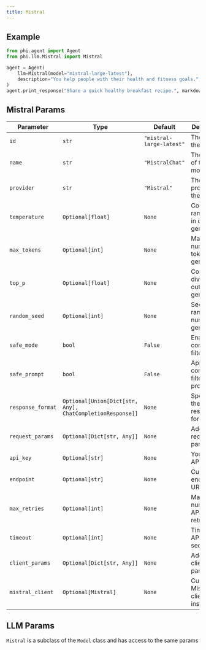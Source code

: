 ```yaml
---
title: Mistral
---
```


## Example

<CodeGroup>

```python agent.py
from phi.agent import Agent
from phi.llm.Mistral import Mistral

agent = Agent(
    llm=Mistral(model="mistral-large-latest"),
    description="You help people with their health and fitness goals.",
)
agent.print_response("Share a quick healthy breakfast recipe.", markdown=True)
```

</CodeGroup>

## Mistral Params

| Parameter | Type | Default | Description |
| -- | ---- | --- | ----------- |
| `id` | `str` | `"mistral-large-latest"` | The ID of the model. |
| `name` | `str` | `"MistralChat"` | The name of the model. |
| `provider` | `str` | `"Mistral"` | The provider of the model. |
| `temperature` | `Optional[float]` | `None` | Controls randomness in output generation. |
| `max_tokens` | `Optional[int]` | `None` | Maximum number of tokens to generate. |
| `top_p` | `Optional[float]` | `None` | Controls diversity of output generation. |
| `random_seed` | `Optional[int]` | `None` | Seed for random number generation. |
| `safe_mode` | `bool` | `False` | Enables content filtering. |
| `safe_prompt` | `bool` | `False` | Applies content filtering to prompts. |
| `response_format` | `Optional[Union[Dict[str, Any], ChatCompletionResponse]]` | `None` | Specifies the desired response format. |
| `request_params` | `Optional[Dict[str, Any]]` | `None` | Additional request parameters. |
| `api_key` | `Optional[str]` | `None` | Your Mistral API key. |
| `endpoint` | `Optional[str]` | `None` | Custom API endpoint URL. |
| `max_retries` | `Optional[int]` | `None` | Maximum number of API call retries. |
| `timeout` | `Optional[int]` | `None` | Timeout for API calls in seconds. |
| `client_params` | `Optional[Dict[str, Any]]` | `None` | Additional client parameters. |
| `mistral_client` | `Optional[Mistral]` | `None` | Custom Mistral client instance. |

## LLM Params

`Mistral` is a subclass of the `Model` class and has access to the same params

<Snippet file="model-base-reference.mdx" />
